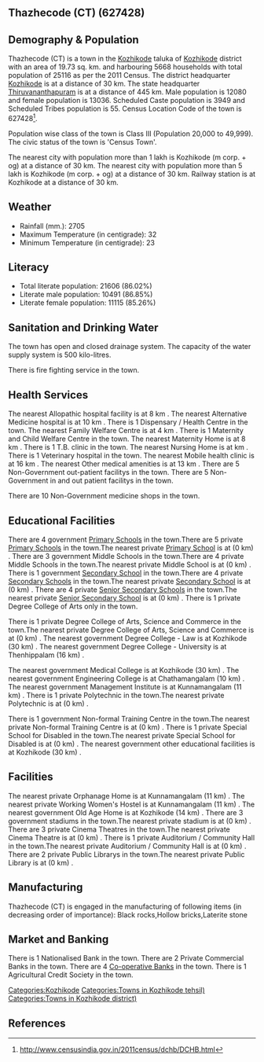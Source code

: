 {{Infobox settlement
| name=Thazhecode (CT)
| native_name=
| native_name_lang=
| other_name=
| nickname=
| settlement_type=Town
| image_skyline=
| image_alt=
| image_caption=
| pushpin_map=India Kerala
| pushpin_label_position=right
| pushpin_map_alt=
| pushpin_map_caption=Location in Kerala, India
| latd=
| latm=
| lats=
| latNS=
| longd=
| longm=
| longs=
| longEW=
| coordinates_display=inline,title
| subdivision_type=Country
| subdivision_name={{flag|India}}
| subdivision_type1=[[States and territories of India|State]]
| subdivision_name1=Kerala 
| subdivision_type2=[[List of districts of India|District]]
| subdivision_name2=Kozhikode
| subdivision_type3=Tahsil
| subdivision_name3=Kozhikode
| website=
| established_title=<!-- Established -->
| established_date=
| founder=
| named_for=
| government_type=
| governing_body=
| unit_pref=Metric
| area_footnotes=
| area_rank=
| area_total_km2=19.73
| elevation_footnotes=
| elevation_m=
| population_total=25116
| population_as_of=2011
| population_rank=
| population_density_km2=1272
| population_demonym=
| population_footnotes=
| demographics_type1=Languages=
| demographics1_title1=Official=
| demographics1_info1=[[Malayalam language|Malayalam]]
| timezone1=[[Indian Standard Time|IST]]
| utc_offset1==+5:30
| postal_code_type=[[Postal Index Number|PIN]]
| postal_code=
| area_code_type=Telephone code
| area_code=
| registration_plate=
| blank1_name_sec1=Nearest city
| blank1_info_sec1=[[Kozhikode (m corp. + og)]]
| blank2_name_sec1=[[Human sex ratio|Sex ratio]]
| blank2_info_sec1=1079
| blank3_name_sec1=Literacy
| blank3_info_sec1=86.02%
| blank1_name_sec2=[[2011 Census of India|2011 census]] code
| blank1_info_sec2=627428
| footnotes=
}}

== Thazhecode (CT) (627428) ==

== Demography & Population ==

Thazhecode (CT) is a town in the [[Kozhikode]] taluka of [[Kozhikode]] district with an area of 19.73 sq. km. and harbouring 5668 households with total population of 25116 as per the 2011 Census. The district headquarter [[Kozhikode]] is at a distance of 30 km. The state headquarter [[Thiruvananthapuram]] is at a distance of 445 km. Male population is 12080 and female population is 13036. Scheduled Caste population is 3949 and Scheduled Tribes population is 55. Census Location Code of the town is 627428<ref>http://www.censusindia.gov.in/2011census/dchb/DCHB.html</ref>.

Population wise class of the town is Class III (Population 20,000 to 49,999).
The civic status of the town is 'Census Town'.

The nearest city with population more than 1 lakh is Kozhikode (m corp. + og) at a distance of 30 km. The nearest city with population more than 5 lakh is Kozhikode (m corp. + og) at a distance of 30 km. Railway station is at Kozhikode at a distance of 30 km.


== Weather ==  
* Rainfall (mm.): 2705 
* Maximum Temperature (in centigrade): 32
* Minimum Temperature (in centigrade): 23


== Literacy ==  
* Total literate population: 21606 (86.02%)
* Literate male population: 10491 (86.85%)
* Literate female population: 11115 (85.26%)


== Sanitation and Drinking Water ==  
The town has open and closed drainage system.
The capacity of the water supply system is 500 kilo-litres.

There is fire fighting service in the town.


== Health Services ==
The nearest Allopathic hospital facility is at 8 km .
The nearest Alternative Medicine hospital is at 10 km .
There is 1 Dispensary / Health Centre in the town.
The nearest Family Welfare Centre is at 4 km .
There is 1 Maternity and Child Welfare Centre in the town.
The nearest Maternity Home is at 8 km .
There is 1 T.B. clinic in the town.
The nearest Nursing Home is at  km .
There is 1 Veterinary hospital in the town.
The nearest Mobile health clinic is at 16 km .
The nearest Other medical amenities is at 13 km .
There are 5 Non-Government out-patient facilitys in the town.
There are 5 Non-Government in and out patient facilitys in the town.

There are 10 Non-Government medicine shops in the town.


== Educational Facilities ==
There are 4 government [[Primary School]]s in the town.There are 5 private [[Primary School]]s in the town.The nearest private [[Primary School]] is at  (0 km) .
There are 3 government Middle Schools in the town.There are 4 private Middle Schools in the town.The nearest private Middle School is at  (0 km) .
There is 1 government [[Secondary School]] in the town.There are 4 private [[Secondary School]]s in the town.The nearest private [[Secondary School]] is at  (0 km) .
There are 4 private [[Senior Secondary School]]s in the town.The nearest private [[Senior Secondary School]] is at  (0 km) .
There is 1 private Degree College of Arts only in the town. 
 
 
 
 
There is 1 private Degree College of Arts, Science and Commerce in the town.The nearest private Degree College of Arts, Science and Commerce is at  (0 km) .
The nearest government Degree College - Law is at Kozhikode (30 km) .
The nearest government Degree College - University is at Thenhippalam (16 km) .
 
The nearest government Medical College is at Kozhikode (30 km) .
The nearest government Engineering College is at Chathamangalam (10 km) .
The nearest government Management Institute is at Kunnamangalam (11 km) .
There is 1 private Polytechnic in the town.The nearest private Polytechnic is at  (0 km) .
 
There is 1 government Non-formal Training Centre in the town.The nearest private Non-formal Training Centre is at  (0 km) .
There is 1 private Special School for Disabled in the town.The nearest private Special School for Disabled is at  (0 km) .
The nearest government other educational facilities is at Kozhikode (30 km) .


== Facilities ==
The nearest private Orphanage Home is at Kunnamangalam (11 km) .
The nearest private Working Women's Hostel is at Kunnamangalam (11 km) .
The nearest government Old Age Home is at Kozhikode (14 km) .
There are 3 government stadiums in the town.The nearest private stadium is at  (0 km) .
There are 3 private Cinema Theatres in the town.The nearest private Cinema Theatre is at  (0 km) .
There is 1 private Auditorium / Community Hall in the town.The nearest private Auditorium / Community Hall is at  (0 km) .
There are 2 private Public Librarys in the town.The nearest private Public Library is at  (0 km) .


== Manufacturing ==
Thazhecode (CT) is engaged in the manufacturing of following items (in decreasing order of importance): Black rocks,Hollow bricks,Laterite stone


== Market and Banking ==
There is 1 Nationalised Bank in the town.
There are 2 Private Commercial Banks in the town.
There are 4 [[Co-operative Bank]]s in the town.
There is 1 Agricultural Credit Society in the town.



[[Categories:Kozhikode]]
[[Categories:Towns in Kozhikode tehsil)]]
[[Categories:Towns in Kozhikode district)]]


== References ==
{{Reflist}}


